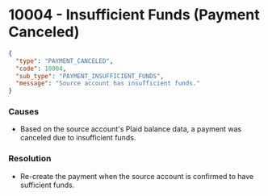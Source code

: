 # 10004 - Insufficient Funds (Payment Canceled)

```json
{
  "type": "PAYMENT_CANCELED",
  "code": 10004,
  "sub_type": "PAYMENT_INSUFFICIENT_FUNDS",
  "message": "Source account has insufficient funds."
}
```

### Causes
- Based on the source account's Plaid balance data, a payment was canceled due to insufficient funds.

### Resolution
- Re-create the payment when the source account is confirmed to have sufficient funds.
